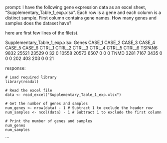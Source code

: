 prompt:
I have the following gene expression data as an excel sheet,  "Supplementary_Table_1_exp.xlsx". Each row is a gene and each column is a distinct sample. First column contains gene names. How many genes and samples does the dataset have?

here are first few lines of the file(s).

Supplementary_Table_1_exp.xlsx:
Genes	CASE_1	CASE_2	CASE_3	CASE_4	CASE_5	CASE_6	CTRL_1	CTRL_2	CTRL_3	CTRL_4	CTRL_5	CTRL_6
TSPAN6	9832	25521	23529	0	32	0	10558	20573	6507	0	0	 0
TNMD	3281	 7167	 3435	0	 0	0	  202	  403	 203	0	0	21


response:
```
# Load required library
library(readxl)

# Read the excel file
data <- read_excel("Supplementary_Table_1_exp.xlsx")

# Get the number of genes and samples
num_genes <- nrow(data) - 1 # Subtract 1 to exclude the header row
num_samples <- ncol(data) - 1 # Subtract 1 to exclude the first column

# Print the number of genes and samples
num_genes
num_samples
```
```
